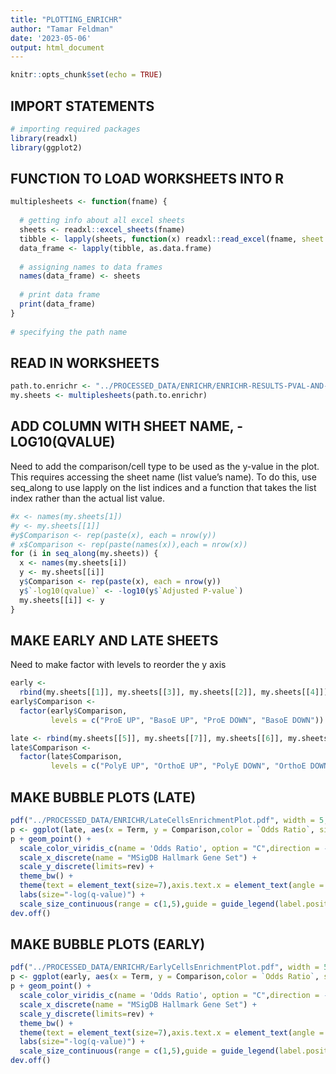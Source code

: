 ---
title: "PLOTTING_ENRICHR"
author: "Tamar Feldman"
date: '2023-05-06'
output: html_document
---

```{r setup, include=FALSE}
knitr::opts_chunk$set(echo = TRUE)
```

## IMPORT STATEMENTS

```{r}
# importing required packages
library(readxl)
library(ggplot2)
```

## FUNCTION TO LOAD WORKSHEETS INTO R

```{r}

multiplesheets <- function(fname) {
   
  # getting info about all excel sheets
  sheets <- readxl::excel_sheets(fname)
  tibble <- lapply(sheets, function(x) readxl::read_excel(fname, sheet = x))
  data_frame <- lapply(tibble, as.data.frame)
    
  # assigning names to data frames
  names(data_frame) <- sheets
    
  # print data frame
  print(data_frame)
}
  
# specifying the path name

```

## READ IN WORKSHEETS

```{r echo=FALSE, include = FALSE}
path.to.enrichr <- "../PROCESSED_DATA/ENRICHR/ENRICHR-RESULTS-PVAL-AND-OD-FILTERED.xlsx"
my.sheets <- multiplesheets(path.to.enrichr)
```

## ADD COLUMN WITH SHEET NAME, -LOG10(QVALUE)
Need to add the comparison/cell type to be used as the y-value in the plot. This requires accessing the sheet name (list value's name). To do this, use seq_along to use lapply on the list indices and a function that takes the list index rather than the actual list value.
```{r}
#x <- names(my.sheets[1])
#y <- my.sheets[[1]]
#y$Comparison <- rep(paste(x), each = nrow(y))
# x$Comparison <- rep(paste(names(x)),each = nrow(x))
for (i in seq_along(my.sheets)) {
  x <- names(my.sheets[i])
  y <- my.sheets[[i]]
  y$Comparison <- rep(paste(x), each = nrow(y))
  y$`-log10(qvalue)` <- -log10(y$`Adjusted P-value`)
  my.sheets[[i]] <- y
}
```

## MAKE EARLY AND LATE SHEETS
Need to make factor with levels to reorder the y axis
```{r}
early <-
  rbind(my.sheets[[1]], my.sheets[[3]], my.sheets[[2]], my.sheets[[4]])
early$Comparison <-
  factor(early$Comparison,
         levels = c("ProE UP", "BasoE UP", "ProE DOWN", "BasoE DOWN"))

late <- rbind(my.sheets[[5]], my.sheets[[7]], my.sheets[[6]], my.sheets[[8]])
late$Comparison <-
  factor(late$Comparison,
         levels = c("PolyE UP", "OrthoE UP", "PolyE DOWN", "OrthoE DOWN"))
```

## MAKE BUBBLE PLOTS (LATE)

```{r}
pdf("../PROCESSED_DATA/ENRICHR/LateCellsEnrichmentPlot.pdf", width = 5, height = 4)
p <- ggplot(late, aes(x = Term, y = Comparison,color = `Odds Ratio`, size = `-log10(qvalue)`))
p + geom_point() + 
  scale_color_viridis_c(name = 'Odds Ratio', option = "C",direction = -1, end = 0.9, guide = guide_colorbar(barwidth = 4, barheight = 0.5)) +
  scale_x_discrete(name = "MSigDB Hallmark Gene Set") +
  scale_y_discrete(limits=rev) +
  theme_bw() +
  theme(text = element_text(size=7),axis.text.x = element_text(angle = 30,hjust=1,size=7), axis.title = element_blank(), aspect.ratio = 1/3.2,legend.direction = "horizontal",legend.position = "top") +
  labs(size="-log(q-value)") +
  scale_size_continuous(range = c(1,5),guide = guide_legend(label.position = "bottom",label.vjust = 12,label.theme = element_text(colour="white",size = 6),keywidth = 0.5))
dev.off()
```

## MAKE BUBBLE PLOTS (EARLY)

```{r}
pdf("../PROCESSED_DATA/ENRICHR/EarlyCellsEnrichmentPlot.pdf", width = 5, height = 4)
p <- ggplot(early, aes(x = Term, y = Comparison,color = `Odds Ratio`, size = `-log10(qvalue)`))
p + geom_point() + 
  scale_color_viridis_c(name = 'Odds Ratio', option = "C",direction = -1, end = 0.9, guide = guide_colorbar(barwidth = 4, barheight = 0.5)) +
  scale_x_discrete(name = "MSigDB Hallmark Gene Set") +
  scale_y_discrete(limits=rev) +
  theme_bw() +
  theme(text = element_text(size=7),axis.text.x = element_text(angle = 30,hjust=1,size=7), axis.title = element_blank(), aspect.ratio = 1/3.2,legend.direction = "horizontal",legend.position = "top") +
  labs(size="-log(q-value)") +
  scale_size_continuous(range = c(1,5),guide = guide_legend(label.position = "bottom",label.vjust = 12,label.theme = element_text(colour="white",size = 6),keywidth = 0.5))
dev.off()
```
